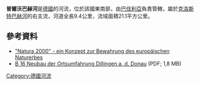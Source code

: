 {{Coord|48|36|59.43|N|10|34|17.09|E|display=title}}

'''普爾沃巴赫河'''是[[德國|德國]]的河流，位於該國東南部，由[[巴伐利亞|巴伐利亞]]負責管轄，屬於[[克洛斯特巴赫河_(多瑙河支流)|克洛斯特巴赫河]]的右支流，河道全長9.4公里，流域面積21.1平方公里。

==參考資料==
* [http://www.landkreis-dillingen.de/presse/pm2000/anzeige.php3?id=11 "Natura 2000" - ein Konzept zur Bewahrung des europäischen Naturerbes] {{Wayback|url=http://www.landkreis-dillingen.de/presse/pm2000/anzeige.php3?id=11 |date=20161216043942 }}
* [http://www.regierung.schwaben.bayern.de/Aufgaben/Bereich_3/Planfeststellung_Dillingen.pdf B 16 Neubau der Ortsumfahrung Dillingen a. d. Donau] {{Wayback|url=http://www.regierung.schwaben.bayern.de/Aufgaben/Bereich_3/Planfeststellung_Dillingen.pdf |date=20160304081247 }} (PDF; 1,8 MB)

{{Germany-geo-stub}}
[[Category:德國河流|Category:德國河流]]